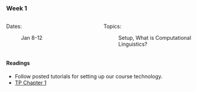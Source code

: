 ### Week 1

::: columns
::: {.column width="50%"}

Dates:

:   Jan 8-12
:::

::: {.column width="50%"}

Topics:

:   Setup, What is Computational Linguistics?
:::
:::

#### Readings

- Follow posted tutorials for setting up our course technology.
- [TP Chapter 1](https://greenteapress.com/thinkpython2/html/thinkpython2002.html)


